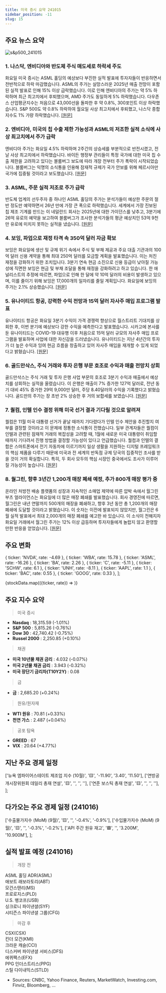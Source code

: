 ```yaml
---
title: 미국 증시 요약 241015
sidebar_position: -11
slug: 15
---
```


## 주요 뉴스 요약

![s&p500_241015](/map/241015.png)

### 1. **나스닥, 엔비디아와 반도체 주식 매도세로 하락세 주도**

화요일 미국 증시는 ASML 홀딩의 예상보다 부진한 실적 발표에 투자자들이 반응하면서 전반적으로 하락 마감했습니다. ASML의 주가는 실망스러운 2025년 매출 전망이 포함된 실적 발표로 인해 15% 이상 급락했습니다. 이로 인해 엔비디아의 주가는 약 5% 하락하며 최근 최고치에서 후퇴했으며, AMD 주가도 동일하게 5% 하락했습니다. 다우존스 산업평균지수는 처음으로 43,000선을 돌파한 후 약 0.8%, 300포인트 이상 하락했습니다. S&P 500도 약 0.8% 하락하여 월요일 사상 최고치에서 후퇴했고, 나스닥 종합지수도 1% 가량 하락했습니다. [[원문]](https://finance.yahoo.com/news/live/stock-market-today-nasdaq-leads-stock-declines-as-nvidia-chip-stocks-sell-off-200140020.html)

### 2. **엔비디아, 미국의 칩 수출 제한 가능성과 ASML의 저조한 실적 소식에 사상 최고치에서 주가 급락**

엔비디아 주가는 화요일 4.5% 하락하며 2주간의 상승세를 부분적으로 반전시켰고, 전날 사상 최고치에서 하락했습니다. 바이든 행정부 관리들이 특정 국가에 대한 미국 칩 수출 제한을 고려하고 있다는 블룸버그 보도에 따라 개장 전부터 주가 폭락이 시작되었습니다. 블룸버그는 익명의 소식통을 인용해 잠재적 규제가 국가 안보를 위해 페르시아만 국가에 집중될 것이라고 보도했습니다. [[원문]](https://finance.yahoo.com/news/nvidia-stock-tumbles-from-record-high-on-news-of-possible-us-chip-export-cap-asmls-dismal-earnings-163259227.html)

### 3. **ASML, 주문 실적 저조로 주가 급락**

반도체 업계의 선두주자 중 하나인 ASML 홀딩의 주가는 분석가들이 예상한 주문의 절반 정도만 예약하면서 26년 만에 가장 큰 폭으로 하락했습니다. 세계에서 가장 진보된 칩 제조 기계를 만드는 이 네덜란드 회사는 2025년에 대한 가이던스를 낮추고, 3분기에 26억 유로의 예약을 보고하여 블룸버그가 조사한 분석가들의 평균 예상치인 53억 9천만 유로에 미치지 못하는 실적을 냈습니다. [[원문]](https://www.bloomberg.com/news/articles/2024-10-15/asml-orders-miss-as-chip-industry-weakness-weighs-on-demand?srnd=phx-markets)

### 4. **보잉, 파업으로 재정 타격 속 350억 달러 자금 확보**

보잉은 화요일에 생산 및 규제 위기 속에서 주식 및 부채 제공과 주요 대출 기관과의 100억 달러 신용 계약을 통해 최대 250억 달러를 모금할 계획을 발표했습니다. 이는 처진 재정을 강화하기 위한 조치입니다. 3분기 연속 현금 소진으로 신용 등급이 낮아질 가능성에 직면한 보잉은 현금 및 부채 조달을 통해 재정을 강화하려고 하고 있습니다. 한 애널리스트의 추정에 따르면, 파업으로 인해 한 달에 약 10억 달러의 비용이 발생하고 있으며, 이를 줄이기 위해 보잉은 17,000개의 일자리를 줄일 계획입니다. 화요일에 보잉의 주가는 2.1% 상승했습니다. [[원문]](https://www.reuters.com/business/aerospace-defense/boeing-files-registration-statement-securities-stock-sale-up-25-bln-2024-10-15/)

### 5. **유나이티드 항공, 강력한 수익 전망과 15억 달러 자사주 매입 프로그램 발표**

유나이티드 항공은 화요일 3분기 수익이 가격 경쟁력 향상으로 월스트리트 기대치를 상회한 후, 이번 분기에 예상보다 강한 수익을 예측한다고 발표했습니다. 시카고에 본사를 둔 유나이티드는 COVID-19 대유행 이후 처음으로 15억 달러 규모의 자사주 매입 프로그램을 발표하며 사업에 대한 자신감을 드러냈습니다. 유나이티드는 지난 4년간의 투자가 더 높은 수익과 잉여 현금 흐름을 창출하고 있어 자사주 매입을 재개할 수 있게 되었다고 밝혔습니다. [[원문]](https://www.reuters.com/business/aerospace-defense/united-airlines-forecasts-stronger-fourth-quarter-profit-2024-10-15/)

### 6. **골드만삭스, 주식 거래와 투자 은행 부문 호조로 수익과 매출 전망치 상회**

골드만삭스는 주식 거래 및 투자 은행 사업 부문의 호조로 3분기 수익과 매출에서 예상치를 상회하는 실적을 올렸습니다. 이 은행은 매출이 7% 증가한 127억 달러로, 전년 동기 대비 45% 증가한 29억 9,000만 달러, 주당 8.40달러의 수익을 기록했다고 밝혔습니다. 골드만의 주가는 장 초반 2% 상승한 후 거의 보합세를 보였습니다. [[원문]](https://www.cnbc.com/2024/10/15/goldman-sachs-gs-earnings-q3-2024.html)

### 7. **퀄컴, 인텔 인수 결정 위해 미국 선거 결과 기다릴 것으로 알려져**

퀄컴은 11월 미국 대통령 선거가 끝날 때까지 기다렸다가 인텔 인수 제안을 추진할지 여부를 결정할 것이라고 이 문제에 정통한 소식통이 전했습니다. 일부 관계자들은 퀄컴이 인텔과 관련된 잠재적 거래의 복잡성을 고려할 때, 1월에 새로운 미국 대통령이 취임할 때까지 기다려서 진행 방법을 결정할 가능성이 있다고 언급했습니다. 퀄컴과 인텔의 결합은 스마트폰에서 전기 자동차에 이르기까지 일상 생활을 지원하는 디지털 프레임워크의 핵심 제품을 다루기 때문에 미국과 전 세계의 반독점 규제 당국의 집중적인 조사를 받을 것이 거의 확실합니다. 특히, 두 회사 모두의 핵심 시장인 중국에서도 조사가 이루어질 가능성이 높습니다. [[원문]](https://finance.yahoo.com/news/qualcomm-said-wait-us-election-210030994.html)

### 8. **월그린, 향후 3년간 1,200개 매장 폐쇄 예정, 추가 800개 매장 평가 중**

온라인 처방전 배송 플랫폼의 성장과 지속적인 소매업 제약에 따른 압박 속에서 월그린 부츠 얼라이언스는 화요일에 더 많은 매장 폐쇄를 발표했습니다. 회사 경영진에 따르면, 월그린은 내년 연말까지 500개의 매장을 폐쇄하고, 향후 3년 동안 총 1,200개의 매장 폐쇄에 도달할 것이라고 밝혔습니다. 이 숫자는 이전에 발표되지 않았지만, 월그린은 6월 실적 발표에서 최대 2,000개의 매장 폐쇄를 예고한 바 있습니다. 이 소식이 전해지자 화요일 거래에서 월그린 주가는 12% 이상 급등하며 투자자들에게 놀랍지 않고 환영할 만한 반응을 얻었습니다. [[원문]](https://finance.yahoo.com/news/walgreens-closing-1200-stores-over-next-3-years-800-more-under-evaluation-170401653.html)

## 주요 변화

  { ticker: 'NVDA', rate: -4.69 },
  { ticker: 'WBA', rate: 15.78 },
  { ticker: 'ASML', rate: -16.26 },
  { ticker: 'BA', rate: 2.26 },
  { ticker: 'C', rate: -5.11 },
  { ticker: 'SCHW', rate: 6.1 },
  { ticker: 'UNH', rate: -8.11 },
  { ticker: 'AAPL', rate: 1.1 },
  { ticker: 'BAC', rate: 0.55 },
  { ticker: 'GOOG', rate: 0.33 },
];

{stockData.map(({ticker, rate}) => <StockCardMini key={ticker} ticker={ticker} rate={rate}></StockCardMini>)}

## 주요 지수 요약

> 미국 증시

- **Nasdaq** : 18,315.59 (-1.01%)
- **S&P 500** : 5,815.26 (-0.76%)
- **Dow 30** : 42,740.42 (-0.75%)
- **Russel 2000** : 2,250.85 (+0.10%)

> 채권

- **미국 10년물 채권 금리** : 4.032 (-0.07%)
- **미국 2년물 채권 금리** : 3.943 (-0.32%)
- **미국 장단기 금리차(T10Y2Y)** : 0.08

> 금

- **금** : 2,685.20 (+0.24%)

> 원유/원자재

- **WTI 원유** : 70.81 (+0.33%)
- **천연 가스** : 2.487 (+0.04%)

> 공포 탐욕

- **GREED** : 67
- **VIX** : 20.64 (+4.77%)

## 지난 주요 경제 일정

  ['뉴욕 엠파이어스테이트 제조업 지수 (10월)', '🟨', '-11.90', '3.40', '11.50'],
  ['연방공개시장위원회 데일리 총재 연설', '🟨', '', '', ''],
  ['연준 보스틱 총재 연설', '🟨', '', '', ''],
];

<EconomicCalendar data={eventsData} />

## 다가오는 주요 경제 일정 (241016)

  ['수출물가지수 (MoM) (9월)', '🟨', '', '-0.4%', '-0.9%'],
  ['수입물가지수 (MoM) (9월)', '🟨', '', '-0.3%', '-0.2%'],
  ['API 주간 원유 재고', '🟩', '', '3.200M', '10.900M'],
];

<EconomicCalendar data={nextEventsData} />

## 실적 발표 예정 (241016)

> 개장 전

ASML 홀딩 ADR(ASML)  
애보트 래보라토리(ABT)  
모건스탠리(MS)  
프로로지스(PLD)  
U.S. 뱅코프(USB)  
싱크로니 파이낸셜(SYF)  
시티즌스 파이낸셜 그룹(CFG)

> 마감 후

CSX(CSX)  
킨더 모건(KMI)  
크라운 캐슬(CCI)  
디스커버 파이낸셜 서비스(DFS)  
에퀴팩스(EFX)  
PPG 인더스트리스(PPG)  
스틸 다이내믹스(STLD)

- Sources: CNBC, Yahoo Finance, Reuters, MarketWatch, Investing.com, Finviz, Bloomberg, ...

